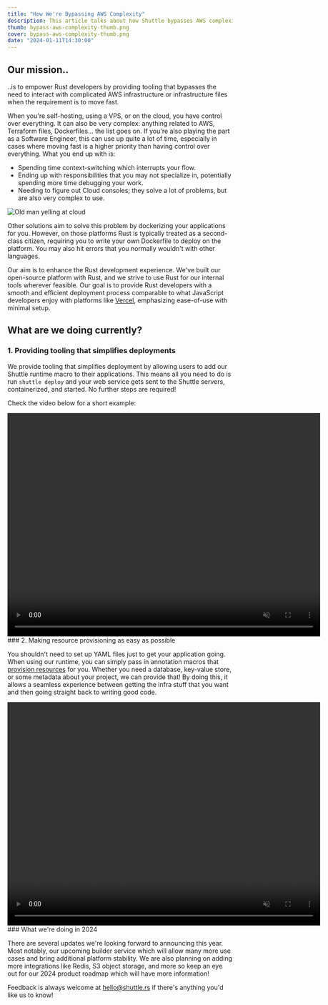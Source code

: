 ```yaml
---
title: "How We're Bypassing AWS Complexity"
description: This article talks about how Shuttle bypasses AWS complexity.
thumb: bypass-aws-complexity-thumb.png
cover: bypass-aws-complexity-thumb.png
date: "2024-01-11T14:30:00"
---
```


## Our mission..

..is to empower Rust developers by providing tooling that bypasses the need to interact with complicated AWS infrastructure or infrastructure files when the requirement is to move fast.

When you're self-hosting, using a VPS, or on the cloud, you have control over everything. It can also be very complex: anything related to AWS, Terraform files, Dockerfiles... the list goes on. If you're also playing the part as a Software Engineer, this can use up quite a lot of time, especially in cases where moving fast is a higher priority than having control over everything. What you end up with is:

- Spending time context-switching which interrupts your flow.
- Ending up with responsibilities that you may not specialize in, potentially spending more time debugging your work.
- Needing to figure out Cloud consoles; they solve a lot of problems, but are also very complex to use.

![Old man yelling at cloud](/images/blog/bypass-aws-complexity-article/old-man-yelling-at-cloud.jpeg)

Other solutions aim to solve this problem by dockerizing your applications for you. However, on those platforms Rust is typically treated as a second-class citizen, requiring you to write your own Dockerfile to deploy on the platform. You may also hit errors that you normally wouldn't with other languages.

Our aim is to enhance the Rust development experience. We've built our open-source platform with Rust, and we strive to use Rust for our internal tools wherever feasible. Our goal is to provide Rust developers with a smooth and efficient deployment process comparable to what JavaScript developers enjoy with platforms like [Vercel](https://vercel.com), emphasizing ease-of-use with minimal setup.

## What are we doing currently?

### 1. Providing tooling that simplifies deployments

We provide tooling that simplifies deployment by allowing users to add our Shuttle runtime macro to their applications. This means all you need to do is run `shuttle deploy` and your web service gets sent to the Shuttle servers, containerized, and started. No further steps are required!

Check the video below for a short example:

<video width="700" height="500" loop autoPlay muted>
  <source
    src="/images/blog/bypass-aws-complexity-article/wave-snippet-axum.mp4"
    type="video/mp4"
  ></source>
  Your browser does not support the video tag.
</video>
### 2. Making resource provisioning as easy as possible

You shouldn't need to set up YAML files just to get your application going. When using our runtime, you can simply pass in annotation macros that [provision resources](https://docs.shuttle.rs/resources/overview) for you. Whether you need a database, key-value store, or some metadata about your project, we can provide that! By doing this, it allows a seamless experience between getting the infra stuff that you want and then going straight back to writing good code.

<video width="700" height="500" loop autoPlay muted>
  <source src="/videos/blog/htmx-with-rust.mp4" type="video/mp4"></source>
  Your browser does not support the video tag.
</video>
### What we're doing in 2024

There are several updates we're looking forward to announcing this year. Most notably, our upcoming builder service which will allow many more use cases and bring additional platform stability. We are also planning on adding more integrations like Redis, S3 object storage, and more so keep an eye out for our 2024 product roadmap which will have more information!

Feedback is always welcome at hello@shuttle.rs if there's anything you'd like us to know!
